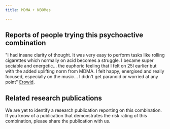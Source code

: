 ---
title: MDMA + NBOMes

---

## Reports of people trying this psychoactive combination

"I had insane clarity of thought. It was very easy to perform tasks like rolling cigarettes which normally on acid becomes a struggle. I became super sociable and energetic...  the euphoric feeling that I felt on 25I earlier but with the added uplifting norm from MDMA. I felt happy, energised and really focused, especially on the music... I didn't get paranoid or worried at any point" [Erowid](https://erowid.org/experiences/exp.php?ID=106371).


## Related research publications

We are yet to identify a research publication reporting on this combination. If you know of a publication that demonstrates the risk rating of this combination, please share the publication with us.



